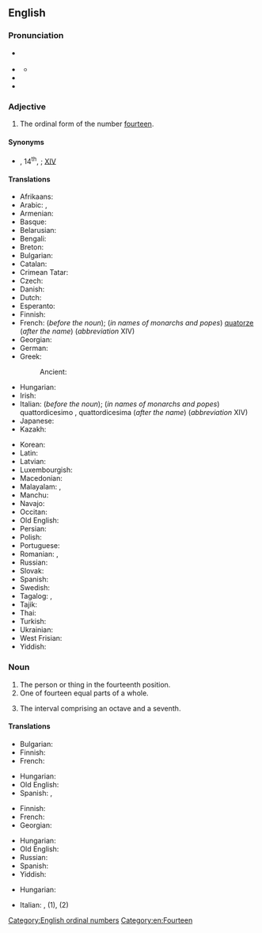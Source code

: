 ==English==
{{number box|en|14}}

===Pronunciation===
* {{a|RP}} {{IPA|en|/ˌfɔːˈtiːnθ/}}
* {{a|US}} {{IPA|en|/ˌfɔɹˈtiːnθ/}}
** {{audio|en|En-us-fourteenth.ogg|Audio (US)}}
* {{rhymes|en|iːnθ|s=2}}
* {{hyphenation|en|four|teenth}}

===Adjective===
{{en-adj|-}}

# The ordinal form of the number [[fourteen]].

====Synonyms====
* {{l|en|14th}}, 14<sup>th</sup>, {{l|en|XIVth}}; {{q|in names of monarchs and popes}} [[XIV]]

====Translations====
{{trans-top-also|ordinal form of the number fourteen|14th}}
* Afrikaans: {{t+|af|veertiende}}
* Arabic: {{t|ar|رَابِعَ عَشَرَ|m}}, {{t|ar|رَابِعَةَ عَشْرَةَ|f}}
* Armenian: {{t+|hy|տասնչորսերորդ}}
* Basque: {{t|eu|hamalaugarren}}
* Belarusian: {{t|be|чатырна́ццаты}}
* Bengali: {{t|bn|চতুর্দশ}}
* Breton: {{t+|br|pevarzekvet}}
* Bulgarian: {{t|bg|четиринадесет}}
* Catalan: {{t+|ca|catorzè}}
* Crimean Tatar: {{t|crh|on dörtünci}}
* Czech: {{t|cs|čtrnáctý}}
* Danish: {{t+|da|fjortende}}
* Dutch: {{t+|nl|veertiende}}
* Esperanto: {{t|eo|dek kvara}}
* Finnish: {{t+|fi|neljästoista}}
* French: {{t+|fr|quatorzième}} (''before the noun''); (''in names of monarchs and popes'') [[quatorze]] (''after the name'') (''abbreviation'' XIV)
* Georgian: {{t|ka|მეთოთხმეტე}}
* German: {{t+|de|vierzehnte}}
* Greek:
*: Ancient: {{t|grc|τετρακαιδέκατος}}
* Hungarian: {{t+|hu|tizennegyedik}}
* Irish: {{t|ga|[[an ceathrú]] ... [[deag]]}}
* Italian: {{t+|it|quattordicesimo}} (''before the noun''); (''in names of monarchs and popes'') quattordicesimo {{g|m}}, quattordicesima {{g|f}} (''after the name'') (''abbreviation'' XIV)
* Japanese: {{t|ja|十四番目|alt=十四番目(の)|tr=jūyon-banme (no)|sc=Jpan}}
* Kazakh: {{t|kk|он төртінші|sc=Cyrl}}
{{trans-mid}}
* Korean: {{t+|ko|열넷째}}
* Latin: {{t|la|quartus decimus}}
* Latvian: {{t|lv|četrpadsmitais}}
* Luxembourgish: {{t|lb|véierzéngt}}
* Macedonian: {{t|mk|четиринаесетти}}
* Malayalam: {{t|ml|പതിനാലാം}}, {{t|ml|പതിനാലാമത്തെ}}
* Manchu: {{t|mnc|tr=juwan duici}}
* Navajo: {{t|nv|dį́į́ʼtsʼáadah góneʼ}}
* Occitan: {{t|oc|catorzen}}
* Old English: {{t|ang|fēowertēoþa}}
* Persian: {{t+|fa|چهاردهم|tr=čahârdahom}}
* Polish: {{t+|pl|czternasty}}
* Portuguese: {{t|pt|décimo quarto}}
* Romanian: {{t+|ro|paisprezecelea}}, {{t|ro|paișpelea}} {{qualifier|informal}}
* Russian: {{t+|ru|четырнадцатый}}
* Slovak: {{t+|sk|štrnásty}}
* Spanish: {{t+|es|decimocuarto}}
* Swedish: {{t+|sv|fjortonde}}
* Tagalog: {{t|tl|panlabing-apat}}, {{t|tl|ikalabing-apat}}
* Tajik: {{t+|tg|чордаҳум|sc=Cyrl}}
* Thai: {{t|th|ที่สิบสี่}}
* Turkish: {{t+|tr|on dördüncü}}
* Ukrainian: {{t+|uk|чотирна́дцятий}}
* West Frisian: {{t|fy|fjirtjinde}}
* Yiddish: {{t|yi|פֿערצנט}}
{{trans-bottom}}

===Noun===
{{en-noun}}

# The person or thing in the fourteenth position.
# One of fourteen equal parts of a whole.
# {{lb|en|music}} The interval comprising an octave and a seventh.

====Translations====
{{trans-top|something in the fourteenth position}}
* Bulgarian: {{t|bg|четиринадесети|m|sc=Cyrl}}
* Finnish: {{t+|fi|neljästoista}}
* French: {{t+|fr|quatorzième}}
{{trans-mid}}
* Hungarian: {{t+|hu|tizennegyedik}}
* Old English: {{t|ang|fēowertēoþa}}
* Spanish: {{t+|es|decimocuarto|m}}, {{t+|es|decimocuarta|f}}
{{trans-bottom}}

{{trans-top|one of fourteen equal parts of a whole}}
* Finnish: {{t|fi|neljästoistaosa}}
* French: {{t+|fr|quatorzième}}
* Georgian: {{t|ka|მეთოთხმეტედი}}
{{trans-mid}}
* Hungarian: {{t+|hu|tizennegyed}}
* Old English: {{t|ang|fēowertēoþa dǣl}}
* Russian: {{t|ru|([[одна]]) [[четырнадцатый|четырнадцатая]] ([[часть]])}}
* Spanish: {{t+|es|catorceavo|m}}
* Yiddish: {{t|yi|פֿערצנטל|n}}
{{trans-bottom}}

{{trans-top|the interval comprising an octave and a seventh}}
{{trans-mid}}
* Hungarian: {{t|hu|kvartdecima}}
{{trans-bottom}}

{{checktrans-top}}
* Italian: {{t+check|it|quattordicesimo|m}}, {{t+check|it|quattordicesima|f}} (1), {{t+check|it|quattordicesimo|m}} (2)
{{trans-mid}}
{{trans-bottom}}

[[Category:English ordinal numbers]]
[[Category:en:Fourteen]]